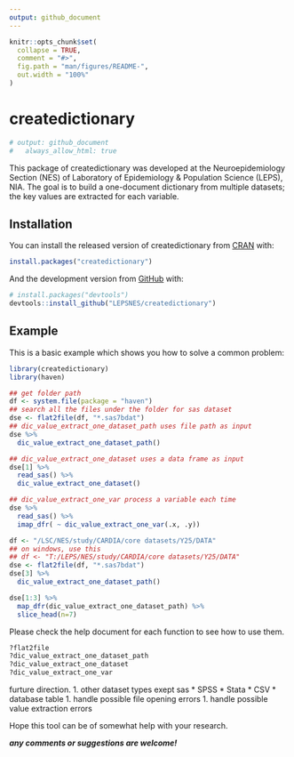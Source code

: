 ```yaml
---
output: github_document
---
```


<!-- README.md is generated from README.Rmd. Please edit that file -->

```r
knitr::opts_chunk$set(
  collapse = TRUE,
  comment = "#>",
  fig.path = "man/figures/README-",
  out.width = "100%"
)
```

# createdictionary

<!-- badges: start -->
<!-- badges: end -->

```r
# output: github_document
#   always_allow_html: true
```


This package of createdictionary was developed at the Neuroepidemiology Section (NES) of Laboratory of Epidemiology & Population Science (LEPS), NIA. The goal is to build a one-document dictionary from multiple datasets; the key values are extracted for each variable.  

## Installation

You can install the released version of createdictionary from [CRAN](https://CRAN.R-project.org) with:

``` r
install.packages("createdictionary")
```

And the development version from [GitHub](https://github.com/) with:

``` r
# install.packages("devtools")
devtools::install_github("LEPSNES/createdictionary")
```
## Example

This is a basic example which shows you how to solve a common problem:

```r
library(createdictionary)
library(haven)
```


```r
## get folder path
df <- system.file(package = "haven")
## search all the files under the folder for sas dataset
dse <- flat2file(df, "*.sas7bdat")
## dic_value_extract_one_dataset_path uses file path as input
dse %>%
  dic_value_extract_one_dataset_path()

## dic_value_extract_one_dataset uses a data frame as input
dse[1] %>% 
  read_sas() %>% 
  dic_value_extract_one_dataset()

## dic_value_extract_one_var process a variable each time
dse %>% 
  read_sas() %>% 
  imap_dfr( ~ dic_value_extract_one_var(.x, .y))

```


```r
df <- "/LSC/NES/study/CARDIA/core datasets/Y25/DATA"
## on windows, use this
## df <- "T:/LEPS/NES/study/CARDIA/core datasets/Y25/DATA"
dse <- flat2file(df, "*.sas7bdat")
dse[3] %>%
  dic_value_extract_one_dataset_path()

dse[1:3] %>%
  map_dfr(dic_value_extract_one_dataset_path) %>% 
  slice_head(n=7)

```


Please check the help document for each function to see how to use them. 

``` r
?flat2file
?dic_value_extract_one_dataset_path
?dic_value_extract_one_dataset
?dic_value_extract_one_var

```

furture direction.
1. other dataset types exept sas
   * SPSS
   * Stata
   * CSV
   * database table
1. handle possible file opening errors
1. handle possible value extraction errors


Hope this tool can be of somewhat help with your research.

***any comments or suggestions are welcome! ***

